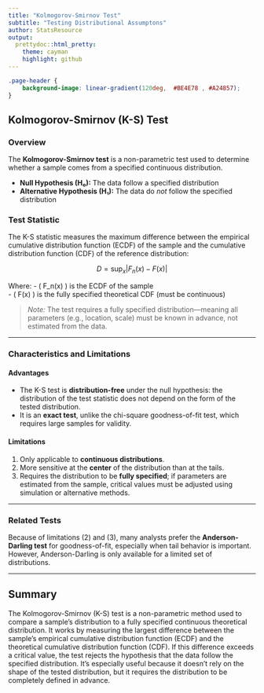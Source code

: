 ```yaml
---
title: "Kolmogorov-Smirnov Test"
subtitle: "Testing Distributional Assumptons"
author: StatsResource
output:
  prettydoc::html_pretty:
    theme: cayman
    highlight: github
---
```


```css
.page-header {
    background-image: linear-gradient(120deg,  #BE4E78 , #A24857);
}
```
 


## Kolmogorov-Smirnov (K-S) Test

### Overview
The **Kolmogorov-Smirnov test** is a non-parametric test used to determine whether a sample comes from a specified continuous distribution.

- **Null Hypothesis (H₀):** The data follow a specified distribution  
- **Alternative Hypothesis (H₁):** The data do *not* follow the specified distribution

### Test Statistic  
The K-S statistic measures the maximum difference between the empirical cumulative distribution function (ECDF) of the sample and the cumulative distribution function (CDF) of the reference distribution:

$$ D = \sup_x |F_n(x) - F(x)| $$

Where:
- \( F_n(x) \) is the ECDF of the sample  
- \( F(x) \) is the fully specified theoretical CDF (must be continuous)

> *Note:* The test requires a fully specified distribution—meaning all parameters (e.g., location, scale) must be known in advance, not estimated from the data.

---

### Characteristics and Limitations

#### Advantages
- The K-S test is **distribution-free** under the null hypothesis: the distribution of the test statistic does not depend on the form of the tested distribution.
- It is an **exact test**, unlike the chi-square goodness-of-fit test, which requires large samples for validity.

#### Limitations
1. Only applicable to **continuous distributions**.  
2. More sensitive at the **center** of the distribution than at the tails.  
3. Requires the distribution to be **fully specified**; if parameters are estimated from the sample, critical values must be adjusted using simulation or alternative methods.

---

### Related Tests
Because of limitations (2) and (3), many analysts prefer the **Anderson-Darling test** for goodness-of-fit, especially when tail behavior is important. However, Anderson-Darling is only available for a limited set of distributions.

---

## Summary

The Kolmogorov-Smirnov (K-S) test is a non-parametric method used to compare a sample's distribution to a fully specified continuous theoretical distribution. It works by measuring the largest difference between the sample’s empirical cumulative distribution function (ECDF) and the theoretical cumulative distribution function (CDF). If this difference exceeds a critical value, the test rejects the hypothesis that the data follow the specified distribution. It’s especially useful because it doesn’t rely on the shape of the tested distribution, but it requires the distribution to be completely defined in advance.
